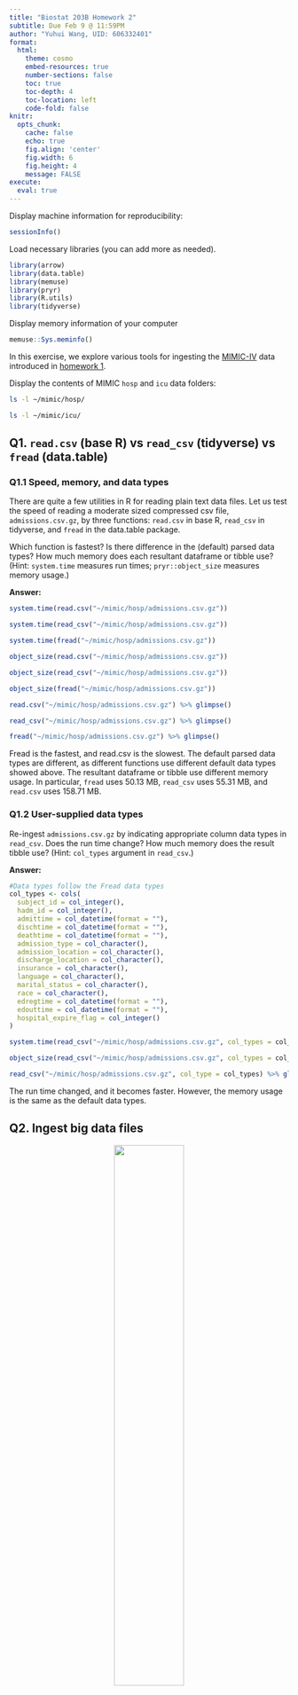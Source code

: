 ```yaml
---
title: "Biostat 203B Homework 2"
subtitle: Due Feb 9 @ 11:59PM
author: "Yuhui Wang, UID: 606332401"
format:
  html:
    theme: cosmo
    embed-resources: true
    number-sections: false
    toc: true
    toc-depth: 4
    toc-location: left
    code-fold: false
knitr:
  opts_chunk: 
    cache: false    
    echo: true
    fig.align: 'center'
    fig.width: 6
    fig.height: 4
    message: FALSE
execute:
  eval: true  
---
```


Display machine information for reproducibility:
```r
sessionInfo()
```

Load necessary libraries (you can add more as needed).
```r
library(arrow)
library(data.table)
library(memuse)
library(pryr)
library(R.utils)
library(tidyverse)
```

Display memory information of your computer
```r
memuse::Sys.meminfo()
```

In this exercise, we explore various tools for ingesting the [MIMIC-IV](https://mimic.mit.edu/docs/iv/) data introduced in [homework 1](https://ucla-biostat-203b.github.io/2024winter/hw/hw1/hw1.html).

Display the contents of MIMIC `hosp` and `icu` data folders:

```bash
ls -l ~/mimic/hosp/
```

```bash
ls -l ~/mimic/icu/
```

## Q1. `read.csv` (base R) vs `read_csv` (tidyverse) vs `fread` (data.table)

### Q1.1 Speed, memory, and data types

There are quite a few utilities in R for reading plain text data files. Let us test the speed of reading a moderate sized compressed csv file, `admissions.csv.gz`, by three functions: `read.csv` in base R, `read_csv` in tidyverse, and `fread` in the data.table package. 

Which function is fastest? Is there difference in the (default) parsed data types? How much memory does each resultant dataframe or tibble use? (Hint: `system.time` measures run times; `pryr::object_size` measures memory usage.) 

**Answer:**

```r
system.time(read.csv("~/mimic/hosp/admissions.csv.gz"))
```

```r
system.time(read_csv("~/mimic/hosp/admissions.csv.gz"))
```

```r
system.time(fread("~/mimic/hosp/admissions.csv.gz"))
```

```r
object_size(read.csv("~/mimic/hosp/admissions.csv.gz"))
```

```r
object_size(read_csv("~/mimic/hosp/admissions.csv.gz"))
```

```r
object_size(fread("~/mimic/hosp/admissions.csv.gz"))
```
```r
read.csv("~/mimic/hosp/admissions.csv.gz") %>% glimpse()
```

```r
read_csv("~/mimic/hosp/admissions.csv.gz") %>% glimpse()
```

```r
fread("~/mimic/hosp/admissions.csv.gz") %>% glimpse()
```
Fread is the fastest, and read.csv is the slowest. The default parsed data types are different, as different functions use different default data types showed above.
The resultant dataframe or tibble use different memory usage. In particular, `fread` uses 50.13 MB, `read_csv` uses 55.31 MB, and `read.csv` uses 158.71 MB.

### Q1.2 User-supplied data types

Re-ingest `admissions.csv.gz` by indicating appropriate column data types in `read_csv`. Does the run time change? How much memory does the result tibble use? (Hint: `col_types` argument in `read_csv`.)

**Answer:**
```r
#Data types follow the Fread data types
col_types <- cols(
  subject_id = col_integer(),
  hadm_id = col_integer(),
  admittime = col_datetime(format = ""),
  dischtime = col_datetime(format = ""),
  deathtime = col_datetime(format = ""),
  admission_type = col_character(),
  admission_location = col_character(),
  discharge_location = col_character(),
  insurance = col_character(),
  language = col_character(),
  marital_status = col_character(),
  race = col_character(),
  edregtime = col_datetime(format = ""),
  edouttime = col_datetime(format = ""),
  hospital_expire_flag = col_integer()
)
```

```r
system.time(read_csv("~/mimic/hosp/admissions.csv.gz", col_types = col_types))
```

```r
object_size(read_csv("~/mimic/hosp/admissions.csv.gz", col_types = col_types))
```
```r
read_csv("~/mimic/hosp/admissions.csv.gz", col_type = col_types) %>% glimpse()
```
The run time changed, and it becomes faster. However, the memory usage is the same as the default data types.

## Q2. Ingest big data files

<p align="center">
  <img src="./bigfile.png" width="50%">
</p>

Let us focus on a bigger file, `labevents.csv.gz`, which is about 125x bigger than `admissions.csv.gz`.
```bash
ls -l ~/mimic/hosp/labevents.csv.gz
```
Display the first 10 lines of this file.
```bash
zcat < ~/mimic/hosp/labevents.csv.gz | head -10
```

### Q2.1 Ingest `labevents.csv.gz` by `read_csv`

<p align="center">
  <img src="./readr_logo.png" width="20%">
</p>

Try to ingest `labevents.csv.gz` using `read_csv`. What happens? If it takes more than 5 minutes on your computer, then abort the program and report your findings. 

**Answer:**
```r
system.time(read_csv("~/mimic/hosp/labevents.csv.gz"))
```
It takes more than 5 minutes on my computer (elapsed time: 1886.073 seconds), so I abort the program. 


### Q2.2 Ingest selected columns of `labevents.csv.gz` by `read_csv`

Try to ingest only columns `subject_id`, `itemid`, `charttime`, and `valuenum` in `labevents.csv.gz` using `read_csv`.  Does this solve the ingestion issue? (Hint: `col_select` argument in `read_csv`.)

**Answer:**
```r
system.time(read_csv("~/mimic/hosp/labevents.csv.gz", col_select = c("subject_id", "itemid", "charttime", "valuenum")))
```
It partly solved the issue. The run time is much faster than the previous one, but it still takes long time to ingest.

### Q2.3 Ingest subset of `labevents.csv.gz`

<p align="center">
  <img src="./linux_logo.png" width="20%">
</p>

Our first strategy to handle this big data file is to make a subset of the `labevents` data.  Read the [MIMIC documentation](https://mimic.mit.edu/docs/iv/modules/hosp/labevents/) for the content in data file `labevents.csv`.

In later exercises, we will only be interested in the following lab items: creatinine (50912), potassium (50971), sodium (50983), chloride (50902), bicarbonate (50882), hematocrit (51221), white blood cell count (51301), and glucose (50931) and the following columns: `subject_id`, `itemid`, `charttime`, `valuenum`. Write a Bash command to extract these columns and rows from `labevents.csv.gz` and save the result to a new file `labevents_filtered.csv.gz` in the current working directory. (Hint: use `zcat <` to pipe the output of `labevents.csv.gz` to `awk` and then to `gzip` to compress the output. To save render time, put `#| eval: false` at the beginning of this code chunk.)

Display the first 10 lines of the new file `labevents_filtered.csv.gz`. How many lines are in this new file? How long does it take `read_csv` to ingest `labevents_filtered.csv.gz`?

**Answer:**
```bash
zcat < ~/mimic/hosp/labevents.csv.gz | head -3
```

```bash
zcat < ~/mimic/hosp/labevents.csv.gz | awk -F, 'BEGIN{OFS=","} {if ($5 == 50912 || $5 == 50971 || $5 == 50983 || $5 == 50902 || $5 == 50882 || $5 == 51221 || $5 == 51301 || $5 == 50931) print $2,$5,$7,$10}' | gzip > labevents_filtered.csv.gz
```
First 10 lines display:
```bash
zcat < labevents_filtered.csv.gz | head -10
```

```bash
zcat < labevents_filtered.csv.gz | wc -l
```

```r
system.time(read_csv("labevents_filtered.csv.gz"))
```
There are 24855909 lines in the filtered file. The elapsed time is approximate 6 - 8 seconds.


### Q2.4 Ingest `labevents.csv` by Apache Arrow

<p align="center">
  <img src="./arrow_logo.png" width="30%">
</p>

Our second strategy is to use [Apache Arrow](https://arrow.apache.org/) for larger-than-memory data analytics. Unfortunately Arrow does not work with gz files directly. First decompress `labevents.csv.gz` to `labevents.csv` and put it in the current working directory. To save render time, put `#| eval: false` at the beginning of this code chunk.

Then use [`arrow::open_dataset`](https://arrow.apache.org/docs/r/reference/open_dataset.html) to ingest `labevents.csv`, select columns, and filter `itemid` as in Q2.3. How long does the ingest+select+filter process take? Display the number of rows and the first 10 rows of the result tibble, and make sure they match those in Q2.3. (Hint: use `dplyr` verbs for selecting columns and filtering rows.)

Write a few sentences to explain what is Apache Arrow. Imagine you want to explain it to a layman in an elevator. 

**Answer:**
```bash
#| eval: false
zcat < ~/mimic/hosp/labevents.csv.gz > labevents.csv
```

```r
system.time({
  labevents <- arrow::open_dataset("labevents.csv", format = "csv")
  labevents_filtered <- labevents %>% 
    dplyr::select(subject_id, itemid, charttime, valuenum) %>% 
    dplyr::filter(itemid %in% c(50912, 50971, 50983, 50902, 50882, 51221, 51301, 50931))
})
```

```r
nrow(labevents_filtered)
```

```r
labevents_filtered %>% 
    arrange(subject_id) %>%
    collect() %>% 
    head(10)
```
Results are the same as Q2.3.

Apache Arrow is a platform to transform data among various database or language data formats using its in-memory columnar format. It is like a bridge between different data formats, and  It can lower the time cost as much as possible.


### Q2.5 Compress `labevents.csv` to Parquet format and ingest/select/filter

<p align="center">
  <img src="./parquet_logo.png" width="30%">
</p>

Re-write the csv file `labevents.csv` in the binary Parquet format (Hint: [`arrow::write_dataset`](https://arrow.apache.org/docs/r/reference/write_dataset.html).) How large is the Parquet file(s)? How long does the ingest+select+filter process of the Parquet file(s) take? Display the number of rows and the first 10 rows of the result tibble and make sure they match those in Q2.3. (Hint: use `dplyr` verbs for selecting columns and filtering rows.)

Write a few sentences to explain what is the Parquet format. Imagine you want to explain it to a layman in an elevator.

**Answer:**
```r
arrow::write_dataset(labevents, "labevents.parquet")
```

```r
object.size("labevents.parquet")
```

```r
system.time({
  labevents_parquet <- arrow::open_dataset("labevents.parquet")
  labevents_parquet_filtered <- labevents_parquet %>% 
    dplyr::select(subject_id, itemid, charttime, valuenum) %>% 
    dplyr::filter(itemid %in% c(50912, 50971, 50983, 50902, 50882, 51221, 51301, 50931))
})
```

```r
nrow(labevents_parquet_filtered)
```

```r
labevents_parquet_filtered %>% 
    arrange(subject_id) %>%
    collect() %>% 
    head(10)
```
The Parquet file is 136 bytes. The elapsed time of the process is 0.151 seconds. The number of rows and the first 10 rows of the result tibble are the same as Q2.3.

Parquet is a data file format to store and retrieve data in an efficient way using column-oriented method. It is like a data warehouse, and it can lower the time cost and file size as much as possible.

### Q2.6 DuckDB

<p align="center">
  <img src="./duckdb_logo.png" width="20%">
</p>

Ingest the Parquet file, convert it to a DuckDB table by [`arrow::to_duckdb`](https://arrow.apache.org/docs/r/reference/to_duckdb.html), select columns, and filter rows as in Q2.5. How long does the ingest+convert+select+filter process take? Display the number of rows and the first 10 rows of the result tibble and make sure they match those in Q2.3. (Hint: use `dplyr` verbs for selecting columns and filtering rows.)

Write a few sentences to explain what is DuckDB. Imagine you want to explain it to a layman in an elevator.

**Answer:**
```r
library(duckdb)
```

```r
system.time({
  labevents_parquet <- arrow::open_dataset("labevents.parquet")
  labevents_duckdb <- arrow::to_duckdb(labevents_parquet)
  labevents_duckdb_filtered <- labevents_duckdb %>% 
    dplyr::select(subject_id, itemid, charttime, valuenum) %>% 
    dplyr::filter(itemid %in% c(50912, 50971, 50983, 50902, 50882, 51221, 51301, 50931)) %>%
    dplyr::collect()
})
```

```r
nrow(labevents_duckdb_filtered)
```

```r
labevents_duckdb_filtered %>% 
    arrange(subject_id) %>%
    collect() %>% 
    head(10)
```
The process took elapsed time of 4 - 6 seconds. The number of rows and the first 10 rows are the same as Q2.3.

DuckDB is basically a online analytical processing database. It leverages Structured Query Language (SQL) to analyze data fastly.


## Q3. Ingest and filter `chartevents.csv.gz`

[`chartevents.csv.gz`](https://mimic.mit.edu/docs/iv/modules/icu/chartevents/) contains all the charted data available for a patient. During their ICU stay, the primary repository of a patient’s information is their electronic chart. The `itemid` variable indicates a single measurement type in the database. The `value` variable is the value measured for `itemid`. The first 10 lines of `chartevents.csv.gz` are
```bash
zcat < ~/mimic/icu/chartevents.csv.gz | head -10
```
[`d_items.csv.gz`](https://mimic.mit.edu/docs/iv/modules/icu/d_items/) is the dictionary for the `itemid` in `chartevents.csv.gz`.
```bash
zcat < ~/mimic/icu/d_items.csv.gz | head -10
```
In later exercises, we are interested in the vitals for ICU patients: heart rate (220045), mean non-invasive blood pressure (220181), systolic non-invasive blood pressure (220179), body temperature in Fahrenheit (223761), and respiratory rate (220210). Retrieve a subset of `chartevents.csv.gz` only containing these items, using the favorite method you learnt in Q2. 

Document the steps and show code. Display the number of rows and the first 10 rows of the result tibble.

**Answer:**
I would like to use Apache Arrow combined with Parquet to ingest and filter the data.
Decompress the file:
```bash
zcat < ~/mimic/icu/chartevents.csv.gz > chartevents.csv
```
Save a parquet file for future use:
```r
chartevents <- arrow::open_dataset("chartevents.csv", format = "csv")
arrow::write_dataset(chartevents, "chartevents.parquet")
```
Read the parquet file:
```r
chartevents <- arrow::open_dataset("chartevents.parquet", format = "parquet")
```
Filter the data with certain itemid:
```r
chartevents_filtered <- chartevents %>% 
    dplyr::filter(itemid %in% c(220045, 220181, 220179, 223761, 220210))
```
Display the number of rows:
```r
nrow(chartevents_filtered)
```
Display the first 10 rows:
```r
chartevents_filtered %>% 
    collect() %>% 
    head(10)
```
